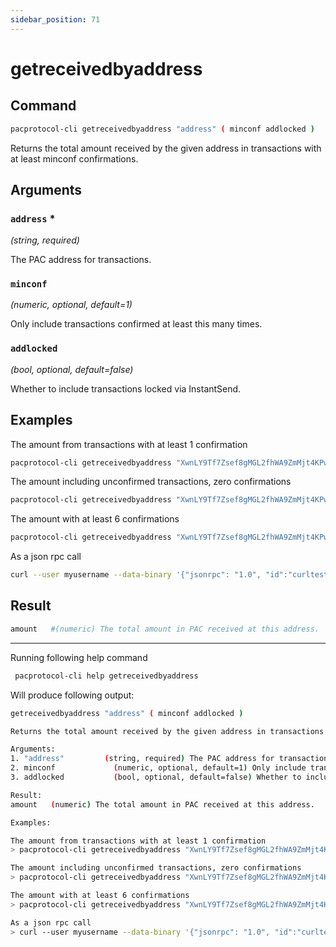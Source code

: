 ```yaml
---
sidebar_position: 71
---
```


# getreceivedbyaddress
## Command

```bash
pacprotocol-cli getreceivedbyaddress "address" ( minconf addlocked )
```

Returns the total amount received by the given address in transactions with at least minconf confirmations.



## Arguments

### `address` <span class='asterisk'>*</span>
*(string, required)*

The PAC address for transactions.


### `minconf` 
*(numeric, optional, default=1)*

Only include transactions confirmed at least this many times.


### `addlocked` 
*(bool, optional, default=false)*

Whether to include transactions locked via InstantSend.


## Examples


The amount from transactions with at least 1 confirmation

```bash
pacprotocol-cli getreceivedbyaddress "XwnLY9Tf7Zsef8gMGL2fhWA9ZmMjt4KPwG"
```



The amount including unconfirmed transactions, zero confirmations

```bash
pacprotocol-cli getreceivedbyaddress "XwnLY9Tf7Zsef8gMGL2fhWA9ZmMjt4KPwG" 0
```



The amount with at least 6 confirmations

```bash
pacprotocol-cli getreceivedbyaddress "XwnLY9Tf7Zsef8gMGL2fhWA9ZmMjt4KPwG" 6
```



As a json rpc call

```bash
curl --user myusername --data-binary '{"jsonrpc": "1.0", "id":"curltest", "method": "getreceivedbyaddress", "params": ["XwnLY9Tf7Zsef8gMGL2fhWA9ZmMjt4KPwG", 6] }' -H 'content-type: text/plain;' http://127.0.0.1:1111/
```
## Result
```bash
amount   #(numeric) The total amount in PAC received at this address.
```


___

Running following help command
```bash
 pacprotocol-cli help getreceivedbyaddress
```
Will produce following output:


```bash
getreceivedbyaddress "address" ( minconf addlocked )

Returns the total amount received by the given address in transactions with at least minconf confirmations.

Arguments:
1. "address"         (string, required) The PAC address for transactions.
2. minconf             (numeric, optional, default=1) Only include transactions confirmed at least this many times.
3. addlocked           (bool, optional, default=false) Whether to include transactions locked via InstantSend.

Result:
amount   (numeric) The total amount in PAC received at this address.

Examples:

The amount from transactions with at least 1 confirmation
> pacprotocol-cli getreceivedbyaddress "XwnLY9Tf7Zsef8gMGL2fhWA9ZmMjt4KPwG"

The amount including unconfirmed transactions, zero confirmations
> pacprotocol-cli getreceivedbyaddress "XwnLY9Tf7Zsef8gMGL2fhWA9ZmMjt4KPwG" 0

The amount with at least 6 confirmations
> pacprotocol-cli getreceivedbyaddress "XwnLY9Tf7Zsef8gMGL2fhWA9ZmMjt4KPwG" 6

As a json rpc call
> curl --user myusername --data-binary '{"jsonrpc": "1.0", "id":"curltest", "method": "getreceivedbyaddress", "params": ["XwnLY9Tf7Zsef8gMGL2fhWA9ZmMjt4KPwG", 6] }' -H 'content-type: text/plain;' http://127.0.0.1:1111/

```

